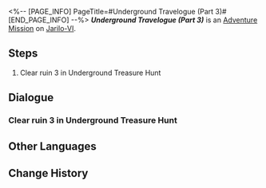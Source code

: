 <%-- [PAGE_INFO]
PageTitle=#Underground Travelogue (Part 3)#
[END_PAGE_INFO] --%>
{{Stub|Dialogue.}}
{{Mission Infobox
|id            = 8012103
|title         = 
|image         = <!--Mission Underground Travelogue (Part 3).png-->
|type          = Adventure
|event_name    = 
|chapter       = 
|requirements  = [[Adventure Mission]] ''[[Underground Travelogue (Part 2)]]'' completed
|summary       = <!--official mission summary from Fate's Atlas-->
|characters    = Aksay; Trailblazer
|startLocation = [[Jarilo-VI]] - [[Great Mine]]
|world         = Jarilo-VI
|area          = Great Mine
|prev          = Underground Travelogue (Part 2)
|next          = Underground Travelogue (Part 4)
|rewards       = Credit*10,000
}}
'''''Underground Travelogue (Part 3)''''' is an [[Adventure Mission]] on [[Jarilo-VI]].

==Steps==
# Clear ruin 3 in Underground Treasure Hunt

<!--
==Gameplay Notes==

--><!--
==Trial Character==

-->
==Dialogue==
{{Stub Dialogue}}
===Clear ruin 3 in Underground Treasure Hunt===
{{Mission Description|type=adventure|location=<!--to be added-->|Aksay has excavated a new ancient ruin. Continue your treasure hunting journey!}}
{{Dialogue Start}}
:{{tx}}
{{Dialogue End}}

==Other Languages==
{{Other Languages
|en   = Underground Travelogue (Part 3)
|zhs  = 地城游记•其三
|zht  = 地城遊記•其三
|ja   = 地下遺跡探遊記・三
|ko   = 지하 여행기•3
|es   = Diario de un viaje subterráneo&nbsp;III
|fr   = Voyage au centre de la terre (partie&nbsp;3)
|ru   = Путевые записки из-под земли III
|th   = บันทึกการเดินทางในเมืองใต้ดิน 3
|vi   = Du Ký Thành Ngầm 3
|de   = Untergrund-Reisebericht (Teil 3)
|id   = Catatan Perjalanan Bawah Tanah (Bagian 3)
|pt   = Diário de Viagem do Subterrâneo (Parte 3)
}}

==Change History==
{{Change History|1.2}}
